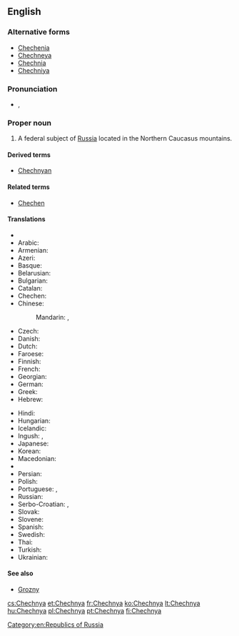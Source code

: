 ==English==
{{wikipedia}}

===Alternative forms===
* [[Chechenia]]
* [[Chechneya]]
* [[Chechnia]]
* [[Chechniya]]

===Pronunciation===
* {{a|UK}} {{IPA|/ˈtʃɛtʃ.ni.ə/|/ˈtʃɛtʃ.ɲi.ə/}}, {{X-SAMPA|/"tSEtS.ni.@/|/"tSEtS.Ji.@/}}

===Proper noun===
{{en-proper noun}}

# A federal subject of [[Russia]] located in the Northern Caucasus mountains.

====Derived terms====
* [[Chechnyan]]

====Related terms====
* [[Chechen]]

====Translations====
{{trans-top|federal subject of Russia}}
* {{trreq|Abkhaz}}
* Arabic: {{t-|ar|الشيشان|m|tr=al-shiishān}}
* Armenian: {{t-|hy|Չեչնիա|tr=Čečnia}}
* Azeri: {{t-|az|Çeçenistan}}
* Basque: {{t-|eu|Txetxenia}}
* Belarusian: {{t-|be|Чачня|f|tr=Čačnjá}}
* Bulgarian: {{t-|bg|Чечения|f|tr=Čečénija}}
* Catalan: {{t-|ca|Txetxènia|f}}
* Chechen: {{tø|ce|Нохчийчоь|tr=Noxçiyçö}}
* Chinese:
*: Mandarin: {{t|cmn|車臣|sc=Hani}}, {{t|cmn|车臣|tr=Chēchén|sc=Hani}}
* Czech: {{t-|cs|Čečensko|n}}
* Danish: {{t-|da|Tjetjenien}}
* Dutch: {{t-|nl|Tsjetsjenië}}
* Faroese: {{t-|fo|Kekenia|n}}
* Finnish: {{t+|fi|Tšetšenia}}
* French: {{t+|fr|Tchétchénie|f}}
* Georgian: {{t-|ka|ჩეჩნეთი|tr=čečnet'i|sc=Geor}}
* German: {{t+|de|Tschetschenien}}
* Greek: {{t-|el|Τσετσενία|f|tr=Tsetsenía|sc=Grek}}
* Hebrew: {{t-|he|צ'צ'ניה}}
{{trans-mid}}
* Hindi: {{t-|hi|चेचन्या|tr=cecan'yā}}
* Hungarian: {{t+|hu|Csecsenföld}}
* Icelandic: {{t-|is|Téténía|f}}
* Ingush: {{tø|inh|Нохчийче|tr=Noxçiyçe}}, {{tø|inh|Нохчий Мохк|tr=Noxçiy Moxk}}
* Japanese: {{t-|ja|チェチェン|tr=Chechen}}
* Korean: {{t-|ko|체첸|tr=Chechen|sc=Hang}}
* Macedonian: {{t-|mk|Чеченија|f|tr=Čečénija}}
* {{trreq|Ossetian}}
* Persian: {{t-|fa|چچنستان}}
* Polish: {{t+|pl|Czeczenia|f}}
* Portuguese: {{t+|pt|Chechénia|f}}, {{t+|pt|Chechênia|f}}
* Russian: {{t+|ru|Чечня|f|tr=Čečnjá}}
* Serbo-Croatian: {{t-|sh|Чеченија|f|sc=Cyrl}},  {{t-|sh|Čečenija|f}}
* Slovak: {{t-|sk|Čečensko|n}}
* Slovene: {{t-|sl|Čečenija|f}}
* Spanish: {{t+|es|Chechenia|f}}
* Swedish: {{t+|sv|Tjetjenien|c}}
* Thai: {{t-|th|เชชเนีย}}
* Turkish: {{t-|tr|Çeçenya}}
* Ukrainian: {{t-|uk|Чечня|f|tr=Čečnjá}}
{{trans-bottom}}

====See also====
* [[Grozny]]

[[Category:en:Republics of Russia]]

[[cs:Chechnya]]
[[et:Chechnya]]
[[fr:Chechnya]]
[[ko:Chechnya]]
[[lt:Chechnya]]
[[hu:Chechnya]]
[[pl:Chechnya]]
[[pt:Chechnya]]
[[fi:Chechnya]]